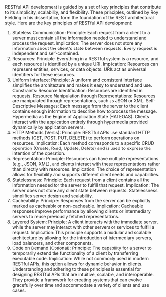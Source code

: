 RESTful API development is guided by a set of key principles that contribute to its simplicity, scalability, and flexibility. These principles, outlined by Roy Fielding in his dissertation, form the foundation of the REST architectural style. Here are the key principles of RESTful API development:

1. Stateless Communication:
Principle: Each request from a client to a server must contain all the information needed to understand and process the request.
Implication: The server does not store any information about the client's state between requests. Every request is independent and self-contained.
2. Resources:
Principle: Everything in a RESTful system is a resource, and each resource is identified by a unique URI.
Implication: Resources can represent entities, services, or data objects. URIs act as universal identifiers for these resources.
3. Uniform Interface:
Principle: A uniform and consistent interface simplifies the architecture and makes it easy to understand and use.
Constraints:
Resource Identification: Resources are identified in requests.
Resource Manipulation through Representations: Resources are manipulated through representations, such as JSON or XML.
Self-Descriptive Messages: Each message from the server to the client contains enough information to describe how to process the message.
Hypermedia as the Engine of Application State (HATEOAS): Clients interact with the application entirely through hypermedia provided dynamically by application servers.
4. HTTP Methods (Verbs):
Principle: RESTful APIs use standard HTTP methods (GET, POST, PUT, DELETE) to perform operations on resources.
Implication: Each method corresponds to a specific CRUD operation (Create, Read, Update, Delete) and is used to express the intention of the operation.
5. Representation:
Principle: Resources can have multiple representations (e.g., JSON, XML), and clients interact with these representations rather than directly with resources.
Implication: The choice of representation allows for flexibility and supports different client needs and capabilities.
6. Statelessness:
Principle: Each request from a client contains all the information needed for the server to fulfill that request.
Implication: The server does not store any client state between requests. Statelessness simplifies server design and scalability.
7. Cacheability:
Principle: Responses from the server can be explicitly marked as cacheable or non-cacheable.
Implication: Cacheable responses improve performance by allowing clients or intermediary servers to reuse previously fetched representations.
8. Layered System:
Principle: A client interacts with the immediate server, while the server may interact with other servers or services to fulfill a request.
Implication: This principle supports a modular and scalable architecture by allowing for the introduction of intermediary servers, load balancers, and other components.
9. Code on Demand (Optional):
Principle: The capability for a server to temporarily extend the functionality of a client by transferring executable code.
Implication: While not commonly used in modern RESTful APIs, this option allows for dynamic behavior in clients.
Understanding and adhering to these principles is essential for designing RESTful APIs that are intuitive, scalable, and interoperable. They provide a framework for creating systems that can evolve gracefully over time and accommodate a variety of clients and use cases.